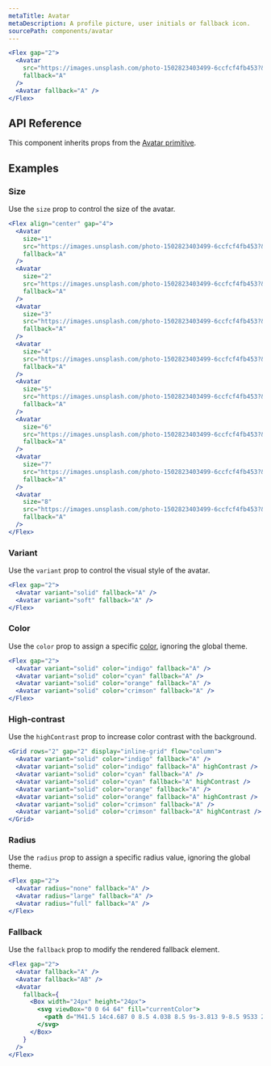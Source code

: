 ```yaml
---
metaTitle: Avatar
metaDescription: A profile picture, user initials or fallback icon.
sourcePath: components/avatar
---
```


```jsx live=true
<Flex gap="2">
  <Avatar
    src="https://images.unsplash.com/photo-1502823403499-6ccfcf4fb453?&w=256&h=256&q=70&crop=focalpoint&fp-x=0.5&fp-y=0.3&fp-z=1&fit=crop"
    fallback="A"
  />
  <Avatar fallback="A" />
</Flex>
```

## API Reference

This component inherits props from the [Avatar primitive](/primitives/docs/components/avatar).

<ThemesPropsTable name="avatar" />

## Examples

### Size

Use the `size` prop to control the size of the avatar.

```jsx live=true
<Flex align="center" gap="4">
  <Avatar
    size="1"
    src="https://images.unsplash.com/photo-1502823403499-6ccfcf4fb453?&w=256&h=256&q=70&crop=focalpoint&fp-x=0.5&fp-y=0.3&fp-z=1&fit=crop"
    fallback="A"
  />
  <Avatar
    size="2"
    src="https://images.unsplash.com/photo-1502823403499-6ccfcf4fb453?&w=256&h=256&q=70&crop=focalpoint&fp-x=0.5&fp-y=0.3&fp-z=1&fit=crop"
    fallback="A"
  />
  <Avatar
    size="3"
    src="https://images.unsplash.com/photo-1502823403499-6ccfcf4fb453?&w=256&h=256&q=70&crop=focalpoint&fp-x=0.5&fp-y=0.3&fp-z=1&fit=crop"
    fallback="A"
  />
  <Avatar
    size="4"
    src="https://images.unsplash.com/photo-1502823403499-6ccfcf4fb453?&w=256&h=256&q=70&crop=focalpoint&fp-x=0.5&fp-y=0.3&fp-z=1&fit=crop"
    fallback="A"
  />
  <Avatar
    size="5"
    src="https://images.unsplash.com/photo-1502823403499-6ccfcf4fb453?&w=256&h=256&q=70&crop=focalpoint&fp-x=0.5&fp-y=0.3&fp-z=1&fit=crop"
    fallback="A"
  />
  <Avatar
    size="6"
    src="https://images.unsplash.com/photo-1502823403499-6ccfcf4fb453?&w=256&h=256&q=70&crop=focalpoint&fp-x=0.5&fp-y=0.3&fp-z=1&fit=crop"
    fallback="A"
  />
  <Avatar
    size="7"
    src="https://images.unsplash.com/photo-1502823403499-6ccfcf4fb453?&w=256&h=256&q=70&crop=focalpoint&fp-x=0.5&fp-y=0.3&fp-z=1&fit=crop"
    fallback="A"
  />
  <Avatar
    size="8"
    src="https://images.unsplash.com/photo-1502823403499-6ccfcf4fb453?&w=256&h=256&q=70&crop=focalpoint&fp-x=0.5&fp-y=0.3&fp-z=1&fit=crop"
    fallback="A"
  />
</Flex>
```

### Variant

Use the `variant` prop to control the visual style of the avatar.

```jsx live=true
<Flex gap="2">
  <Avatar variant="solid" fallback="A" />
  <Avatar variant="soft" fallback="A" />
</Flex>
```

### Color

Use the `color` prop to assign a specific [color](/themes/docs/theme/color), ignoring the global theme.

```jsx live=true
<Flex gap="2">
  <Avatar variant="solid" color="indigo" fallback="A" />
  <Avatar variant="solid" color="cyan" fallback="A" />
  <Avatar variant="solid" color="orange" fallback="A" />
  <Avatar variant="solid" color="crimson" fallback="A" />
</Flex>
```

### High-contrast

Use the `highContrast` prop to increase color contrast with the background.

```jsx live=true
<Grid rows="2" gap="2" display="inline-grid" flow="column">
  <Avatar variant="solid" color="indigo" fallback="A" />
  <Avatar variant="solid" color="indigo" fallback="A" highContrast />
  <Avatar variant="solid" color="cyan" fallback="A" />
  <Avatar variant="solid" color="cyan" fallback="A" highContrast />
  <Avatar variant="solid" color="orange" fallback="A" />
  <Avatar variant="solid" color="orange" fallback="A" highContrast />
  <Avatar variant="solid" color="crimson" fallback="A" />
  <Avatar variant="solid" color="crimson" fallback="A" highContrast />
</Grid>
```

### Radius

Use the `radius` prop to assign a specific radius value, ignoring the global theme.

```jsx live=true
<Flex gap="2">
  <Avatar radius="none" fallback="A" />
  <Avatar radius="large" fallback="A" />
  <Avatar radius="full" fallback="A" />
</Flex>
```

### Fallback

Use the `fallback` prop to modify the rendered fallback element.

```jsx live=true
<Flex gap="2">
  <Avatar fallback="A" />
  <Avatar fallback="AB" />
  <Avatar
    fallback={
      <Box width="24px" height="24px">
        <svg viewBox="0 0 64 64" fill="currentColor">
          <path d="M41.5 14c4.687 0 8.5 4.038 8.5 9s-3.813 9-8.5 9S33 27.962 33 23 36.813 14 41.5 14zM56.289 43.609C57.254 46.21 55.3 49 52.506 49c-2.759 0-11.035 0-11.035 0 .689-5.371-4.525-10.747-8.541-13.03 2.388-1.171 5.149-1.834 8.07-1.834C48.044 34.136 54.187 37.944 56.289 43.609zM37.289 46.609C38.254 49.21 36.3 52 33.506 52c-5.753 0-17.259 0-23.012 0-2.782 0-4.753-2.779-3.783-5.392 2.102-5.665 8.245-9.472 15.289-9.472S35.187 40.944 37.289 46.609zM21.5 17c4.687 0 8.5 4.038 8.5 9s-3.813 9-8.5 9S13 30.962 13 26 16.813 17 21.5 17z" />
        </svg>
      </Box>
    }
  />
</Flex>
```
